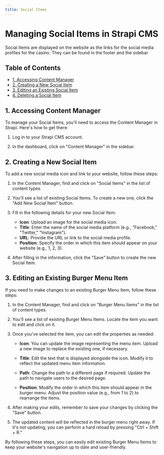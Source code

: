 ```yaml
---
title: Social Items
---
```


# Managing Social Items in Strapi CMS


Social Items are displayed on the website as the links for the social media profiles for the casino. They can be found in the footer and the sidebar

## Table of Contents

- [1. Accessing Content Manager](#accessing-content-manager)
- [2. Creating a New Social Item](#creating-a-new-social-item)
- [3. Editing an Existing Social Item](#editing-an-existing-social-item)
- [4. Deleting a Social Item](#deleting-a-social-item)

## 1. Accessing Content Manager

To manage your Social Items, you'll need to access the Content Manager in Strapi. Here's how to get there:

1. Log in to your Strapi CMS account.

2. In the dashboard, click on "Content Manager" in the sidebar.

## 2. Creating a New Social Item

To add a new social media icon and link to your website, follow these steps:

1. In the Content Manager, find and click on "Social Items" in the list of content types.

2. You'll see a list of existing Social Items. To create a new one, click the "Add New Social Item" button.

3. Fill in the following details for your new Social Item:
   - **Icon**: Upload an image for the social media icon.
   - **Title**: Enter the name of the social media platform (e.g., "Facebook," "Twitter," "Instagram").
   - **URL**: Provide the URL or link to the social media profile.
   - **Position**: Specify the order in which this item should appear on your website (e.g., 1, 2, 3).

4. After filling in the information, click the "Save" button to create the new Social Item.
## 3. Editing an Existing Burger Menu Item

If you need to make changes to an existing Burger Menu Item, follow these steps:

1. In the Content Manager, find and click on "Burger Menu Items" in the list of content types.

2. You'll see a list of existing Burger Menu Items. Locate the item you want to edit and click on it.

3. Once you've selected the item, you can edit the properties as needed:

   - **Icon**: You can update the image representing the menu item. Upload a new image to replace the existing one, if necessary.

   - **Title**: Edit the text that is displayed alongside the icon. Modify it to reflect the updated menu item information.

   - **Path**: Change the path to a different page if required. Update the path to navigate users to the desired page.

   - **Position**: Modify the order in which this item should appear in the burger menu. Adjust the position value (e.g., from 1 to 2) to rearrange the items.

4. After making your edits, remember to save your changes by clicking the "Save" button.

5. The updated content will be reflected in the burger menu right away. If it's not updating, you can perform a hard reload by pressing "Ctrl + Shift + R."

By following these steps, you can easily edit existing Burger Menu Items to keep your website's navigation up to date and user-friendly.